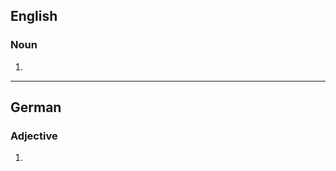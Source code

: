 ==English==

===Noun===
{{head|en|noun plural form}}

# {{plural of|acidophile|lang=en}}

----

==German==

===Adjective===
{{head|de|adjective form}}

# {{inflection of|de|acidophil||str//mix|nom//acc|n|s}}